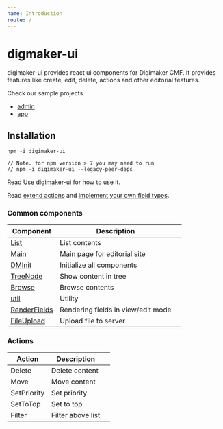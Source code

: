 ```yaml
---
name: Introduction
route: /
---
```



# digmaker-ui

digimaker-ui provides react ui components for Digimaker CMF. It provides features like create, edit, delete, actions and other editorial features.

Check our sample projects
- [admin](https://github.com/digimakergo/dmdemo/tree/master/web/admin/src)
- [app](https://github.com/digimakergo/dmdemo/tree/master/web/app/src)

## Installation
```
npm -i digimaker-ui

// Note. for npm version > 7 you may need to run
// npm -i digimaker-ui --legacy-peer-deps
```
Read [Use digimaker-ui](./use-digimaker-ui) for how to use it.

Read [extend actions](./actions/Implement) and [implement your own field types](./FieldTypes).


### Common components

|  Component |  Description  |   |
|------|---|---|
| [List](./List) | List contents  |   |
| [Main](./Main) | Main page for editorial site  |   |
| [DMInit](./DMInit) | Initialize all components  |   |
| [TreeNode](./TreeNode) | Show content in tree  |   |
| [Browse](./Browse) | Browse contents  |   |
| [util](./util) |  Utility |   |
| [RenderFields](./RenderFields) |  Rendering fields in view/edit mode |   |
| [FileUpload](./FileUpload) |  Upload file to server |   |


### Actions
| Action | Description  |   |
|------|---|---|
| Delete | Delete content  |   |
| Move | Move content  |   |
| SetPriority | Set priority  |   |
| SetToTop | Set to top  |   |
| Filter | Filter above list  |   |

